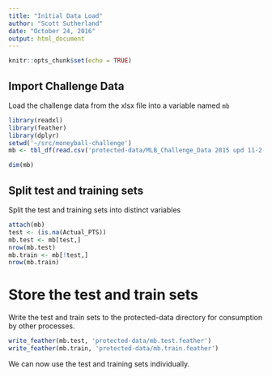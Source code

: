 ```yaml
---
title: "Initial Data Load"
author: "Scott Sutherland"
date: "October 24, 2016"
output: html_document
---
```


```r
knitr::opts_chunk$set(echo = TRUE)
```

## Import Challenge Data

Load the challenge data from the xlsx file into a variable named `mb`

```r
library(readxl)
library(feather)
library(dplyr)
setwd('~/src/moneyball-challenge')
mb <- tbl_df(read.csv('protected-data/MLB_Challenge_Data 2015 upd 11-2-16.csv', stringsAsFactors = FALSE, na.strings = "NA"))
```

```r
dim(mb)
```

## Split test and training sets

Split the test and training sets into distinct variables

```r
attach(mb)
test <- (is.na(Actual_PTS))
mb.test <- mb[test,]
nrow(mb.test)
mb.train <- mb[!test,]
nrow(mb.train)
```

# Store the test and train sets

Write the test and train sets to the protected-data directory for consumption by other processes.

```r
write_feather(mb.test, 'protected-data/mb.test.feather')
write_feather(mb.train, 'protected-data/mb.train.feather')
```

We can now use the test and training sets individually.

